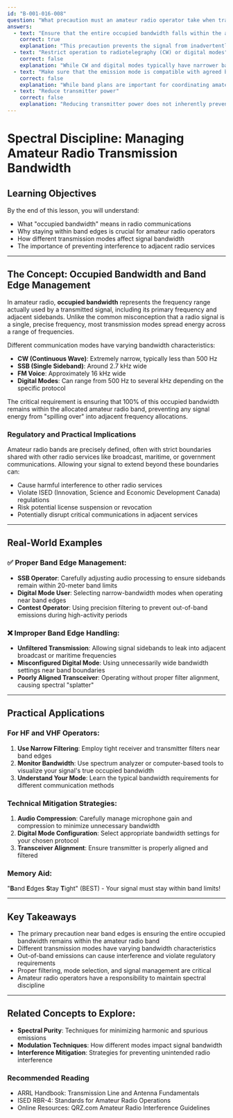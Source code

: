 ```yaml
---
id: "B-001-016-008"
question: "What precaution must an amateur radio operator take when transmitting near band edges?"
answers:
  - text: "Ensure that the entire occupied bandwidth falls within the amateur radio band"
    correct: true
    explanation: "This precaution prevents the signal from inadvertently extending beyond the allocated amateur radio band, which could cause interference to adjacent services or violate ISED frequency allocation regulations. By keeping the entire occupied bandwidth within the designated band limits, amateur radio operators maintain spectral discipline and minimize the risk of causing harmful interference to other radio services."
  - text: "Restrict operation to radiotelegraphy (CW) or digital modes"
    correct: false
    explanation: "While CW and digital modes typically have narrower bandwidths, this is not a universal requirement for avoiding band edge issues. Modern communication modes like SSB, FM, and various digital protocols can be used near band edges if proper care is taken to manage bandwidth and prevent signal spillover."
  - text: "Make sure that the emission mode is compatible with agreed band plans"
    correct: false
    explanation: "While band plans are important for coordinating amateur radio operations, they are not the primary mechanism for preventing out-of-band emissions. Emission mode compatibility is a consideration, but the fundamental requirement is ensuring the entire signal remains within the allocated band limits."
  - text: "Reduce transmitter power"
    correct: false
    explanation: "Reducing transmitter power does not inherently prevent out-of-band emissions. The key concern is the signal's occupied bandwidth, which is determined by the modulation method and bandwidth, not necessarily by transmission power."
---
```


# Spectral Discipline: Managing Amateur Radio Transmission Bandwidth

## Learning Objectives
By the end of this lesson, you will understand:
- What "occupied bandwidth" means in radio communications
- Why staying within band edges is crucial for amateur radio operators
- How different transmission modes affect signal bandwidth
- The importance of preventing interference to adjacent radio services

---

## The Concept: Occupied Bandwidth and Band Edge Management

In amateur radio, **occupied bandwidth** represents the frequency range actually used by a transmitted signal, including its primary frequency and adjacent sidebands. Unlike the common misconception that a radio signal is a single, precise frequency, most transmission modes spread energy across a range of frequencies.

Different communication modes have varying bandwidth characteristics:
- **CW (Continuous Wave)**: Extremely narrow, typically less than 500 Hz
- **SSB (Single Sideband)**: Around 2.7 kHz wide
- **FM Voice**: Approximately 16 kHz wide
- **Digital Modes**: Can range from 500 Hz to several kHz depending on the specific protocol

The critical requirement is ensuring that 100% of this occupied bandwidth remains within the allocated amateur radio band, preventing any signal energy from "spilling over" into adjacent frequency allocations.

### Regulatory and Practical Implications

Amateur radio bands are precisely defined, often with strict boundaries shared with other radio services like broadcast, maritime, or government communications. Allowing your signal to extend beyond these boundaries can:
- Cause harmful interference to other radio services
- Violate ISED (Innovation, Science and Economic Development Canada) regulations
- Risk potential license suspension or revocation
- Potentially disrupt critical communications in adjacent services

---

## Real-World Examples

### ✅ Proper Band Edge Management:
- **SSB Operator**: Carefully adjusting audio processing to ensure sidebands remain within 20-meter band limits
- **Digital Mode User**: Selecting narrow-bandwidth modes when operating near band edges
- **Contest Operator**: Using precision filtering to prevent out-of-band emissions during high-activity periods

### ❌ Improper Band Edge Handling:
- **Unfiltered Transmission**: Allowing signal sidebands to leak into adjacent broadcast or maritime frequencies
- **Misconfigured Digital Mode**: Using unnecessarily wide bandwidth settings near band boundaries
- **Poorly Aligned Transceiver**: Operating without proper filter alignment, causing spectral "splatter"

---

## Practical Applications

### For HF and VHF Operators:
1. **Use Narrow Filtering**: Employ tight receiver and transmitter filters near band edges
2. **Monitor Bandwidth**: Use spectrum analyzer or computer-based tools to visualize your signal's true occupied bandwidth
3. **Understand Your Mode**: Learn the typical bandwidth requirements for different communication methods

### Technical Mitigation Strategies:
1. **Audio Compression**: Carefully manage microphone gain and compression to minimize unnecessary bandwidth
2. **Digital Mode Configuration**: Select appropriate bandwidth settings for your chosen protocol
3. **Transceiver Alignment**: Ensure transmitter is properly aligned and filtered

### Memory Aid:
"**B**and **E**dges **S**tay **T**ight" (BEST) - Your signal must stay within band limits!

---

## Key Takeaways

- The primary precaution near band edges is ensuring the entire occupied bandwidth remains within the amateur radio band
- Different transmission modes have varying bandwidth characteristics
- Out-of-band emissions can cause interference and violate regulatory requirements
- Proper filtering, mode selection, and signal management are critical
- Amateur radio operators have a responsibility to maintain spectral discipline

---

## Related Concepts to Explore:
- **Spectral Purity**: Techniques for minimizing harmonic and spurious emissions
- **Modulation Techniques**: How different modes impact signal bandwidth
- **Interference Mitigation**: Strategies for preventing unintended radio interference

### Recommended Reading
- ARRL Handbook: Transmission Line and Antenna Fundamentals
- ISED RBR-4: Standards for Amateur Radio Operations
- Online Resources: QRZ.com Amateur Radio Interference Guidelines